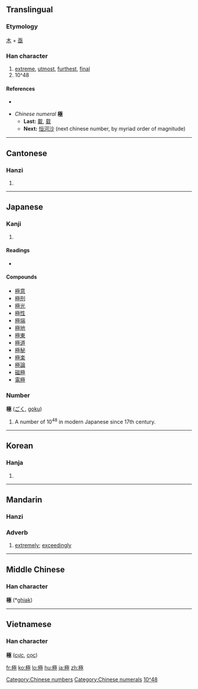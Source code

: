 {{see|极}}
==Translingual==

===Etymology===
[[木]] + [[亟]]

===Han character===
{{Han char|rn=75|rad=木|as=09|sn=13|four=4191<sub>4</sub>|canj=木一水一 (DMEM), 木弓水一 (DNEM)}}

# [[extreme]], [[utmost]], [[furthest]], [[final]]
# 10^48

====References====
* {{Han ref|kx=0542.020|dkj=15181|dj=0929.070|hdz=21240.100|uh=6975|ud=26997|bh=B7A5|bd=47013}}

* ''Chinese numeral'' '''極'''
** '''Last:''' [[載]], [[载]]
** '''Next:''' [[恒河沙]] (next chinese number, by myriad order of magnitude)

[[Category:Chinese numbers]]
[[Category:Chinese numerals]]
----

==Cantonese==

===Hanzi===
{{yue-hanzi|jyut=|y=gik6}}

# {{defn|Cantonese}}

----

==Japanese==

===Kanji===
{{ja-kanji|grade=4|rs=木09}}

# {{defn|Japanese}}

====Readings====
* {{ja-readings|goon=[[ごく]] (goku)|kanon=[[きょく]] (kyoku)|on=[[ごき]] (goki)|kun=[[きわめる]] (kiwameru), [[むね]] (mune), [[きわまる]] (kiwamaru)}}

====Compounds====
* [[極意]]
* [[極刑]]
* [[極光]]
* [[極性]]
* [[極端]]
* [[極地]]
* [[極東]]
* [[極道]]
* [[極秘]]
* [[極楽]]
* [[極論]]
* [[磁極]]
* [[電極]]

===Number===
'''極''' ([[ごく]], [[goku]])

# A number of 10<sup>48</sup> in modern Japanese since 17th century.

[[Category:Japanese numbers|10^48]]

----

==Korean==

===Hanja===
{{ko-hanja|hangeul=극|eumhun=|rv=geuk|mr=kŭk|y=kuk}}

# {{defn|Korean}}

----

==Mandarin==

===Hanzi===
{{cmn-hanzi|sim=极|pin=[[jí]] ([[ji2]])|wg=chi<sup>2</sup>}}

===Adverb===
{{cmn-adv|t|pin=jí|pint=ji2|tra=極|sim=极|rs=木09}}

# [[extremely]]; [[exceedingly]]

----

==Middle Chinese==
===Han character===
'''極''' (*[[ghiək]])<!--asterisk indicates that this is a reconstructed pronunciation-->

----

==Vietnamese==
===Han character===
'''極''' ([[cực]], [[cọc]])

[[fr:極]]
[[ko:極]]
[[lo:極]]
[[hu:極]]
[[ja:極]]
[[zh:極]]